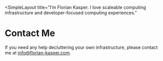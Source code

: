 
<Head>
    <title>About - Florian Kasper - Architect - Infrastructure - SRE</title>
    <meta
        name="description"
        content="I’m Florian Kasper. Passionate Cloud Architect and SRE, with a focus on computing infrastructure and developer-focused computing experiences."
    />
</Head>

<SimpleLayout
    title="I’m Florian Kasper. I love scaleable computing infrastructure and developer-focused computing experiences."
>
# Contact Me

If you need any help decluttering your own infrastructure, please contact me at <a href="mailto:info@florian-kasper.com" className="link">info@florian-kasper.com</a>.
</SimpleLayout>